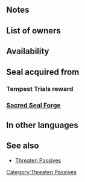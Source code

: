 {{SkillPage Tabs}}{{Passive
|type=C
|exclusive=0
|1name=Threaten Res 1
|1tagid=SID_魔防の威嚇1
|1promotionRarity=4
|1promotionTier=1
|1required=-
|1effect=At start of turn, inflicts Res-3 on foes within 2 spaces through their next actions.
|1cost=50
|2name=Threaten Res 2
|2tagid=SID_魔防の威嚇2
|2promotionRarity=5
|2promotionTier=1
|2effect=At start of turn, inflicts Res-4 on foes within 2 spaces through their next actions.
|2cost=100
|3name=Threaten Res 3
|3tagid=SID_魔防の威嚇3
|3effect=At start of turn, inflicts Res-5 on foes within 2 spaces through their next actions.	
|3cost=200
|canUseMove={{MoveList|all}}
|canUseWeapon={{WeaponList|all}}
|properties=random_all,random_inherit_base
}}
==Notes==
{{Debuffs}}
==List of owners==
{{Skill Hero List}}
==Availability==
{{PassiveFocusList}}
{{PassiveDistributionList}}
{{PassiveCombatManualList}}
==Seal acquired from==
===Tempest Trials reward===
{{Tempest Trials seal reward}}

===[[Sacred Seal Forge]]===
{{SealCosts
|seals=Threaten Res 1;Threaten Res 2;Threaten Res 3
|badgeColor=Transparent
|costs1=20;100;20
|costs2=60;200;50
|costs3=400;1000;100
}}

==In other languages==
{{OtherLanguages
|japanese=魔防の威嚇
|german=Res. gefährden
|spanishEU=Reducir Res
|spanishLA=Reducir Res.
|french=Rés réduite
|italian=Mina Res
|chineseTW=魔防威嚇
|portuguese=Res. minaz
}}
==See also==
* [[Threaten Passives]]
{{Seals Navbox}}
{{Passives Navbox|C}}
[[Category:Threaten Passives]]